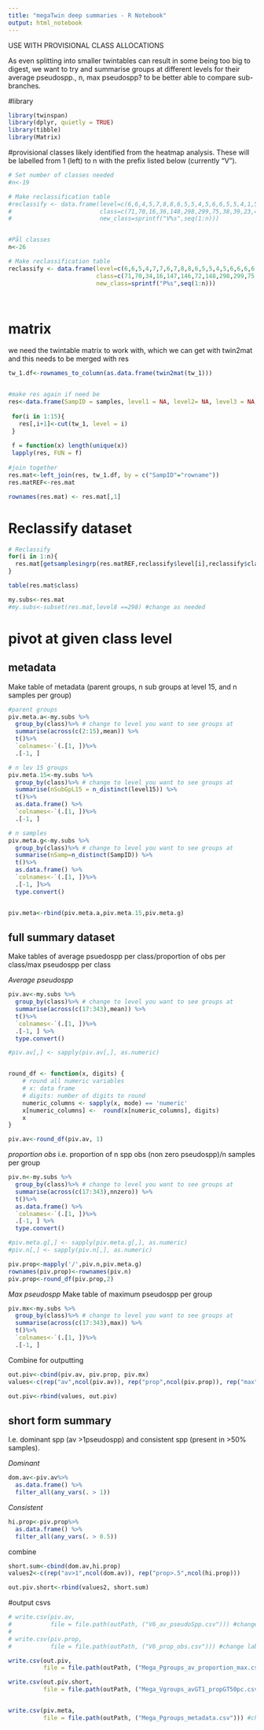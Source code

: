 ```yaml
---
title: "megaTwin deep summaries - R Notebook"
output: html_notebook
---
```

USE WITH PROVISIONAL CLASS ALLOCATIONS

As even splitting into smaller twintables can result in some being too big to digest, we want to try and summarise groups at different levels for their average pseudospp., n, max pseudospp? to be better able to compare sub-branches.

#library
```r
library(twinspan)
library(dplyr, quietly = TRUE)
library(tibble)
library(Matrix)
```

#provisional classes
likely identified from the heatmap analysis. These will be labelled from 1 (left) to n with the prefix listed below (currently "V").
```r
# Set number of classes needed
#n<-19

# Make reclassification table
#reclassify <- data.frame(level=c(6,6,4,5,7,8,8,6,5,5,4,5,6,6,5,5,4,1,5),
#                         class=c(71,70,16,36,148,298,299,75,38,39,23,45,89,88,40,41,21,3,34),
#                         new_class=sprintf("V%s",seq(1:n)))


#Pål classes
n<-26

# Make reclassification table
reclassify <- data.frame(level=c(6,6,5,4,7,7,6,7,8,8,6,5,5,4,5,6,6,6,6,7,7,5,6,6,1,6),
                         class=c(71,70,34,16,147,146,72,148,298,299,75,38,39,23,45,89,88,81,80,164,165,43,84,85,3,83),
                         new_class=sprintf("P%s",seq(1:n)))




```


# matrix
we need the twintable matrix to work with, which we can get with twin2mat and this needs to be merged with res
```r
tw_1.df<-rownames_to_column(as.data.frame(twin2mat(tw_1)))


#make res again if need be
res<-data.frame(SampID = samples, level1 = NA, level2= NA, level3 = NA, level4 = NA, level5 = NA, level6 = NA, level7 = NA, level8= NA, level9 = NA, level10 = NA, level11 = NA, level12 = NA, level13 = NA, level14= NA, level15 = NA)
 
 for(i in 1:15){
   res[,i+1]<-cut(tw_1, level = i)
 }
 
 f = function(x) length(unique(x))
 lapply(res, FUN = f)
 
#join together
res.mat<-left_join(res, tw_1.df, by = c("SampID"="rowname"))
res.matREF<-res.mat

rownames(res.mat) <- res.mat[,1]
```

# Reclassify dataset
```r
# Reclassify
for(i in 1:n){
  res.mat[getsamplesingrp(res.matREF,reclassify$level[i],reclassify$class[i]),"class"]<-as.character(reclassify$new_class[i])
}

table(res.mat$class)

my.subs<-res.mat
#my.subs<-subset(res.mat,level8 ==298) #change as needed

```

# pivot at given class level

## metadata
Make table of metadata (parent groups, n sub groups at level 15, and n samples per group)

```r
#parent groups
piv.meta.a<-my.subs %>%
  group_by(class)%>% # change to level you want to see groups at
  summarise(across(c(2:15),mean)) %>%
  t()%>%
  `colnames<-`(.[1, ])%>%
  .[-1, ]

# n lev 15 groups
piv.meta.15<-my.subs %>%
  group_by(class)%>% # change to level you want to see groups at
  summarise(nSubGpL15 = n_distinct(level15)) %>%
  t()%>%
  as.data.frame() %>%
  `colnames<-`(.[1, ])%>%
  .[-1, ]

# n samples
piv.meta.g<-my.subs %>%
  group_by(class)%>% # change to level you want to see groups at
  summarise(nSamp=n_distinct(SampID)) %>%
  t()%>%
  as.data.frame() %>%
  `colnames<-`(.[1, ])%>%
  .[-1, ]%>%
  type.convert()


piv.meta<-rbind(piv.meta.a,piv.meta.15,piv.meta.g)
```

## full summary dataset
Make tables of average psuedospp per class/proportion of obs per class/max pseudospp per class

*Average pseudospp*
```r
piv.av<-my.subs %>%
  group_by(class)%>% # change to level you want to see groups at
  summarise(across(c(17:343),mean)) %>%
  t()%>%
  `colnames<-`(.[1, ])%>%
  .[-1, ] %>%
  type.convert()

#piv.av[,] <- sapply(piv.av[,], as.numeric)


round_df <- function(x, digits) {
    # round all numeric variables
    # x: data frame 
    # digits: number of digits to round
    numeric_columns <- sapply(x, mode) == 'numeric'
    x[numeric_columns] <-  round(x[numeric_columns], digits)
    x
}

piv.av<-round_df(piv.av, 1)
```

*proportion obs*
i.e. proportion of n spp obs (non zero pseudospp)/n samples per group
```r
piv.n<-my.subs %>%
  group_by(class)%>% # change to level you want to see groups at
  summarise(across(c(17:343),nnzero)) %>%
  t()%>%
  as.data.frame() %>%
  `colnames<-`(.[1, ])%>%
  .[-1, ] %>%
  type.convert()

#piv.meta.g[,] <- sapply(piv.meta.g[,], as.numeric)
#piv.n[,] <- sapply(piv.n[,], as.numeric)

piv.prop<-mapply('/',piv.n,piv.meta.g)
rownames(piv.prop)<-rownames(piv.n)
piv.prop<-round_df(piv.prop,2)

```

*Max pseudospp*
Make table of maximum pseudospp per group
```r
piv.mx<-my.subs %>%
  group_by(class)%>% # change to level you want to see groups at
  summarise(across(c(17:343),max)) %>%
  t()%>%
  `colnames<-`(.[1, ])%>%
  .[-1, ]
```

Combine for outputting
```r
out.piv<-cbind(piv.av, piv.prop, piv.mx)
values<-c(rep("av",ncol(piv.av)), rep("prop",ncol(piv.prop)), rep("max", ncol(piv.mx)))

out.piv<-rbind(values, out.piv)
```

## short form summary
I.e. dominant spp (av >1pseudospp) and consistent spp (present in >50% samples).

*Dominant*
```r
dom.av<-piv.av%>%
  as.data.frame() %>%
  filter_all(any_vars(. > 1))
```

*Consistent*
```r
hi.prop<-piv.prop%>%
  as.data.frame() %>%
  filter_all(any_vars(. > 0.5))
```

combine

```r
short.sum<-cbind(dom.av,hi.prop)
values2<-c(rep("av>1",ncol(dom.av)), rep("prop>.5",ncol(hi.prop)))

out.piv.short<-rbind(values2, short.sum)
```


#output csvs

```r
# write.csv(piv.av, 
#           file = file.path(outPath, ("V6_av_pseudoSpp.csv"))) #change label
# 
# write.csv(piv.prop, 
#           file = file.path(outPath, ("V6_prop_obs.csv"))) #change label

write.csv(out.piv, 
          file = file.path(outPath, ("Mega_Pgroups_av_proportion_max.csv"))) #change label

write.csv(out.piv.short, 
          file = file.path(outPath, ("Mega_Vgroups_avGT1_propGT50pc.csv"))) #change label


write.csv(piv.meta, 
          file = file.path(outPath, ("Mega_Pgroups_metadata.csv"))) #change label

```


